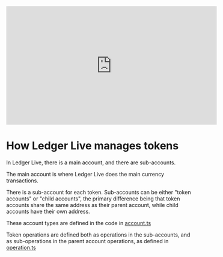 

<iframe width="560" height="315" src="https://www.youtube-nocookie.com/embed/DLkn6R63FKY" title="YouTube video player" frameBorder="0" 
allow="accelerometer; autoplay; clipboard-write; encrypted-media; gyroscope; picture-in-picture" allowFullScreen></iframe>

# How Ledger Live manages tokens

In Ledger Live, there is a main account, and there are sub-accounts. 

The main account is where Ledger Live does the main currency transactions.

There is a sub-account for each token. Sub-accounts can be either "token accounts" or "child accounts", the primary difference being that token accounts share the same address as their parent account, while child accounts have their own address.

These account types are defined in the code in [account.ts](https://github.com/LedgerHQ/docs/blob/develop/libs/ledgerjs/packages/types-live/src/account.ts)

Token operations are defined both as operations in the sub-accounts, and as sub-operations in the parent account operations, as defined in [operation.ts](https://github.com/LedgerHQ/docs/blob/5f15da174652ebc39ec8f07a0671ab265317214c/libs/ledgerjs/packages/types-live/src/operation.ts#L91)


<Cards num={2}>
  <Card
    title="Integrating Tokens"
    href="/docs/tokens/integrating-tokens"
  />
  <Card
    title="Tokens & Messages"
    href="/docs/tokens/eip712-messages"
  />
</Cards>